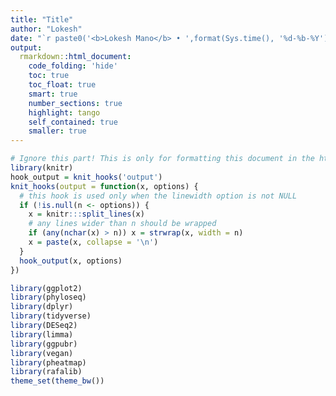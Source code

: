 ```yaml
---
title: "Title"
author: "Lokesh"
date: "`r paste0('<b>Lokesh Mano</b> • ',format(Sys.time(), '%d-%b-%Y'))`"
output: 
  rmarkdown::html_document:
    code_folding: 'hide'
    toc: true
    toc_float: true
    smart: true
    number_sections: true
    highlight: tango
    self_contained: true
    smaller: true
---
```


```r
# Ignore this part! This is only for formatting this document in the html file!
library(knitr)
hook_output = knit_hooks('output')
knit_hooks(output = function(x, options) {
  # this hook is used only when the linewidth option is not NULL
  if (!is.null(n <- options)) {
    x = knitr:::split_lines(x)
    # any lines wider than n should be wrapped
    if (any(nchar(x) > n)) x = strwrap(x, width = n)
    x = paste(x, collapse = '\n')
  }
  hook_output(x, options)
})
```

```r
library(ggplot2)
library(phyloseq)
library(dplyr)
library(tidyverse)
library(DESeq2)
library(limma)
library(ggpubr)
library(vegan)
library(pheatmap)
library(rafalib)
theme_set(theme_bw())


```